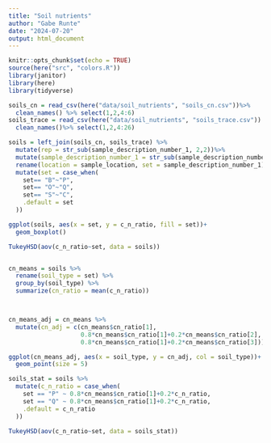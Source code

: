 ```yaml
---
title: "Soil nutrients"
author: "Gabe Runte"
date: "2024-07-20"
output: html_document
---
```


```r
knitr::opts_chunk$set(echo = TRUE)
source(here("src", "colors.R"))
library(janitor)
library(here)
library(tidyverse)

```

```r
soils_cn = read_csv(here("data/soil_nutrients", "soils_cn.csv"))%>% 
  clean_names() %>% select(1,2,4:6)
soils_trace = read_csv(here("data/soil_nutrients", "soils_trace.csv")) %>% 
  clean_names()%>% select(1,2,4:26)

soils = left_join(soils_cn, soils_trace) %>% 
  mutate(rep = str_sub(sample_description_number_1, 2,2))%>% 
  mutate(sample_description_number_1 = str_sub(sample_description_number_1, 1,1)) %>% 
  rename(location = sample_location, set = sample_description_number_1) %>% 
  mutate(set = case_when(
    set== "B"~"P",
    set== "O"~"Q",
    set== "S"~"C",
    .default = set
  ))
```

```r
ggplot(soils, aes(x = set, y = c_n_ratio, fill = set))+
  geom_boxplot()

TukeyHSD(aov(c_n_ratio~set, data = soils))


cn_means = soils %>%
  rename(soil_type = set) %>% 
  group_by(soil_type) %>% 
  summarize(cn_ratio = mean(c_n_ratio))



cn_means_adj = cn_means %>% 
  mutate(cn_adj = c(cn_means$cn_ratio[1], 
                    0.8*cn_means$cn_ratio[1]+0.2*cn_means$cn_ratio[2],
                    0.8*cn_means$cn_ratio[1]+0.2*cn_means$cn_ratio[3]))

ggplot(cn_means_adj, aes(x = soil_type, y = cn_adj, col = soil_type))+
  geom_point(size = 5)
```

```r
soils_stat = soils %>% 
  mutate(c_n_ratio = case_when(
    set == "P" ~ 0.8*cn_means$cn_ratio[1]+0.2*c_n_ratio,
    set == "Q" ~ 0.8*cn_means$cn_ratio[1]+0.2*c_n_ratio,
    .default = c_n_ratio
  ))

TukeyHSD(aov(c_n_ratio~set, data = soils_stat))

```



